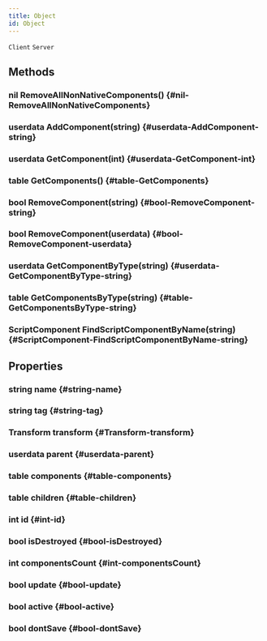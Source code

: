 ```yaml
---
title: Object
id: Object
---
```

`Client`
`Server`

## Methods

### nil RemoveAllNonNativeComponents() {#nil-RemoveAllNonNativeComponents}

### userdata AddComponent(string) {#userdata-AddComponent-string}

### userdata GetComponent(int) {#userdata-GetComponent-int}

### table GetComponents() {#table-GetComponents}

### bool RemoveComponent(string) {#bool-RemoveComponent-string}

### bool RemoveComponent(userdata) {#bool-RemoveComponent-userdata}

### userdata GetComponentByType(string) {#userdata-GetComponentByType-string}

### table GetComponentsByType(string) {#table-GetComponentsByType-string}

### ScriptComponent FindScriptComponentByName(string) {#ScriptComponent-FindScriptComponentByName-string}

## Properties

### string name {#string-name}

### string tag {#string-tag}

### Transform transform {#Transform-transform}

### userdata parent {#userdata-parent}

### table components {#table-components}

### table children {#table-children}

### int id {#int-id}

### bool isDestroyed {#bool-isDestroyed}

### int componentsCount {#int-componentsCount}

### bool update {#bool-update}

### bool active {#bool-active}

### bool dontSave {#bool-dontSave}

